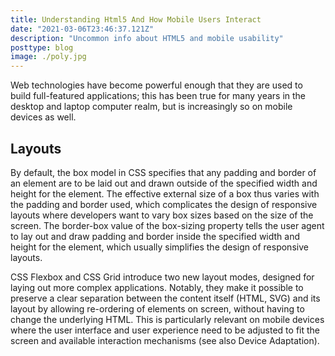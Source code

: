 ```yaml
---
title: Understanding Html5 And How Mobile Users Interact
date: "2021-03-06T23:46:37.121Z"
description: "Uncommon info about HTML5 and mobile usability"
posttype: blog
image: ./poly.jpg
---
```


Web technologies have become powerful enough that they are used to build full-featured applications; 
this has been true for many years in the desktop and laptop computer realm, but is increasingly so on mobile devices as well.


## Layouts
By default, the box model in CSS specifies that any padding and border of an element are to be laid out and drawn outside of the specified width and height for the element. The effective external size of a box thus varies with the padding and border used, which complicates the design of responsive layouts where developers want to vary box sizes based on the size of the screen. The border-box value of the box-sizing property tells the user agent to lay out and draw padding and border inside the specified width and height for the element, which usually simplifies the design of responsive layouts.

CSS Flexbox and CSS Grid introduce two new layout modes, designed for laying out more complex applications. Notably, they make it possible to preserve a clear separation between the content itself (HTML, SVG) and its layout by allowing re-ordering of elements on screen, without having to change the underlying HTML. This is particularly relevant on mobile devices where the user interface and user experience need to be adjusted to fit the screen and available interaction mechanisms (see also Device Adaptation).